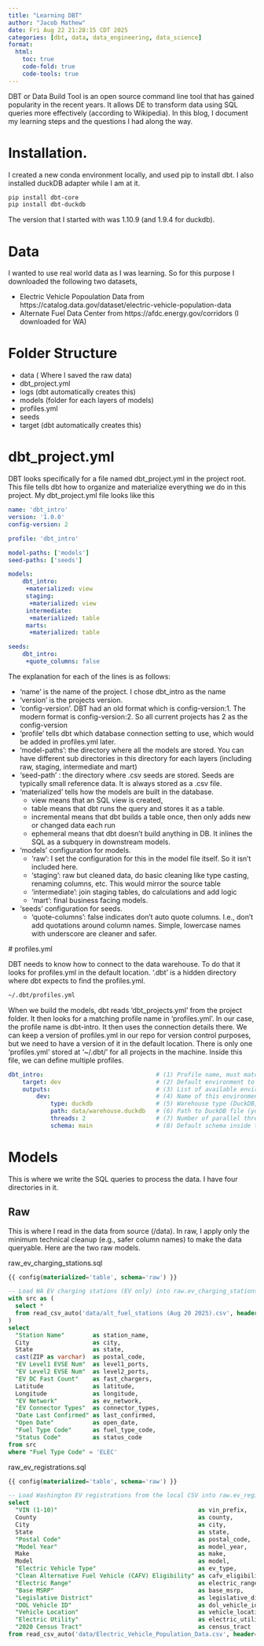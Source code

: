 ```yaml
---
title: "Learning DBT"
author: "Jacob Mathew"
date: Fri Aug 22 21:28:15 CDT 2025
categories: [dbt, data, data_engineering, data_science]
format:
  html:
    toc: true
    code-fold: true
    code-tools: true
---
```


DBT or Data Build Tool is an open source command line tool that has gained popularity in the recent years. It allows DE to transform data using SQL queries more effectively (according to Wikipedia). In this blog, I document my learning steps and the questions I had along the way.

# Installation.

I created a new conda environment locally, and used pip to install dbt. I also installed duckDB adapter while I am at it.
```sh
pip install dbt-core
pip install dbt-duckdb
```

The version that I started with was 1.10.9 (and 1.9.4 for duckdb).

# Data

I wanted to use real world data as I was learning. So for this purpose I downloaded the following two datasets,

- Electric Vehicle Popoulation Data from https://catalog.data.gov/dataset/electric-vehicle-population-data
- Alternate Fuel Data Center from https://afdc.energy.gov/corridors (I downloaded for WA)

# Folder Structure

- data ( Where I saved the raw data)
- dbt_project.yml
- logs (dbt automatically creates this)
- models (folder for each layers of models)
- profiles.yml 
- seeds
- target (dbt automatically creates this)

# dbt_project.yml

DBT looks specifically for a file named dbt_project.yml in the project root. This file tells dbt how to organize and materialize everything we do in this project. My dbt_project.yml file looks like this 

```yaml
name: 'dbt_intro'
version: '1.0.0'
config-version: 2

profile: 'dbt_intro'

model-paths: ['models']
seed-paths: ['seeds']

models:
    dbt_intro:
     +materialized: view
     staging:
      +materialized: view
     intermediate:
      +materialized: table
     marts:
      +materialized: table

seeds:
    dbt_intro: 
     +quote_columns: false

```

The explanation for each of the lines is as follows:

- 'name' is the name of the project. I chose dbt_intro as the name
- 'version' is the projects version.
- 'config-version'. DBT had an old format which is config-version:1. The modern format is config-version:2. So all current projects has 2 as the config-version
- 'profile' tells dbt which database connection setting to use, which would be added in profiles.yml later. 
- 'model-paths': the directory where all the models are stored. You can have different sub directories in this directory for each layers (including raw, staging, intermediate and mart)
- 'seed-path' : the directory where .csv seeds are stored. Seeds are typically small reference data. It is always stored as a .csv file. 
- 'materialized' tells how the models are built in the database.
  - view means that an SQL view is created,
  - table means that dbt runs the query and stores it as a table.
  - incremental means that dbt builds a table once, then only adds new or changed data each run
  - ephemeral means that dbt doesn't build anything in DB. It inlines the SQL as a subquery in downstream models.
- 'models' configuration for models.
  - 'raw': I set the configuration for this in the model file itself. So it isn't included here. 
  - 'staging': raw but cleaned data, do basic cleaning like type casting, renaming columns, etc. This would mirror the source table
  - 'intermediate': join staging tables, do calculations and add logic
  - 'mart': final business facing models. 
- 'seeds' configuration for seeds.
  - 'quote-columns': false indicates don't auto quote columns. I.e., don't add quotations around column names. Simple, lowercase names with underscore are cleaner and safer. 
  
 # profiles.yml

DBT needs to know how to connect to the data warehouse. To do that it looks for profiles.yml in the default location. '.dbt' is a hidden directory where dbt expects to find the profiles.yml. 

```sh
~/.dbt/profiles.yml
```

When we build the models, dbt reads 'dbt_projects.yml' from the project folder. It then looks for a matching profile name in 'profiles.yml'. In our case, the profile name is dbt-intro. It then uses the connection details there. We can keep a version of profiles.yml in our repo for version control purposes, but we need to have a version of it in the default location. There is only one 'profiles.yml' stored at '~/.dbt/' for all projects in the machine. Inside this file, we can define multiple profiles.

```yaml
dbt_intro:                                # (1) Profile name, must match "profile:" in dbt_project.yml
    target: dev                           # (2) Default environment to use
    outputs:                              # (3) List of available environments/connections
        dev:                              # (4) Name of this environment
            type: duckdb                  # (5) Warehouse type (DuckDB, Postgres, BigQuery, Snowflake, etc.)
            path: data/warehouse.duckdb   # (6) Path to DuckDB file (your local warehouse DB)
            threads: 2                    # (7) Number of parallel threads dbt can use (compiles/runs faster)
            schema: main                  # (8) Default schema inside the warehouse (like a namespace)
```

# Models

This is where we write the SQL queries to process the data. I have four directories in it.

## Raw

This is where I read in the data from source (/data). In raw, I apply only the minimum technical cleanup (e.g., safer column names) to make the data queryable. Here are the two raw models.

raw_ev_charging_stations.sql
```sql
{{ config(materialized='table', schema='raw') }}

-- Load WA EV charging stations (EV only) into raw.ev_charging_stations
with src as (
  select *
  from read_csv_auto('data/alt_fuel_stations (Aug 20 2025).csv', header=true)
)
select
  "Station Name"        as station_name,
  City                  as city,
  State                 as state,
  cast(ZIP as varchar)  as postal_code,
  "EV Level1 EVSE Num"  as level1_ports,
  "EV Level2 EVSE Num"  as level2_ports,
  "EV DC Fast Count"    as fast_chargers,
  Latitude              as latitude,
  Longitude             as longitude,
  "EV Network"          as ev_network,
  "EV Connector Types"  as connector_types,
  "Date Last Confirmed" as last_confirmed,
  "Open Date"           as open_date,
  "Fuel Type Code"      as fuel_type_code,
  "Status Code"         as status_code
from src
where "Fuel Type Code" = 'ELEC'
```

raw_ev_registrations.sql
```sql
{{ config(materialized='table', schema='raw') }}

-- Load Washington EV registrations from the local CSV into raw.ev_registrations
select
  "VIN (1-10)"                                        as vin_prefix,
  County                                              as county,
  City                                                as city,
  State                                               as state,
  "Postal Code"                                       as postal_code,
  "Model Year"                                        as model_year,
  Make                                                as make,
  Model                                               as model,
  "Electric Vehicle Type"                             as ev_type,
  "Clean Alternative Fuel Vehicle (CAFV) Eligibility" as cafv_eligibility,
  "Electric Range"                                    as electric_range,
  "Base MSRP"                                         as base_msrp,
  "Legislative District"                              as legislative_district,
  "DOL Vehicle ID"                                    as dol_vehicle_id,
  "Vehicle Location"                                  as vehicle_location,
  "Electric Utility"                                  as electric_utility,
  "2020 Census Tract"                                 as census_tract
from read_csv_auto('data/Electric_Vehicle_Population_Data.csv', header=true)
```